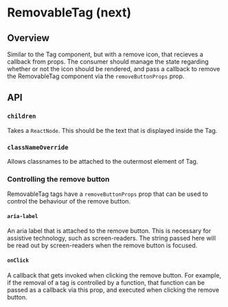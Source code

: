 
<Meta of={RemovableTagStories} />

# RemovableTag (next)

<ResourceLinks sourceCode="https://github.com/cultureamp/kaizen-design-system/tree/main/packages/components/src/__next__/Tag/RemovableTag.tsx" />

<KAIOInstallation exportNames="RemovableTag" isNext />

## Overview

Similar to the Tag component, but with a remove icon, that recieves a callback from props.
The consumer should manage the state regarding whether or not the icon should be rendered,
and pass a callback to remove the RemovableTag component via the `removeButtonProps` prop.

## API

<Canvas of={RemovableTagStories.Playground} />
<Controls of={RemovableTagStories.Playground} />

### `children`

Takes a `ReactNode`. This should be the text that is displayed inside the Tag.

<Canvas of={RemovableTagStories.Children} />

### `classNameOverride`

Allows classnames to be attached to the outermost element of Tag.

<Canvas of={RemovableTagStories.ClassNameOverride} />

### Controlling the remove button

RemovableTag tags have a `removeButtonProps` prop that can be used to control the behaviour of the remove button.

#### `aria-label`

An aria label that is attached to the remove button. This is necessary for assistive technology, such as screen-readers.
The string passed here will be read out by screen-readers when the remove button is focused.

#### `onClick`

A callback that gets invoked when clicking the remove button.
For example, if the removal of a tag is controlled by a function, that function can
be passed as a callback via this prop, and executed when clicking the remove button.
